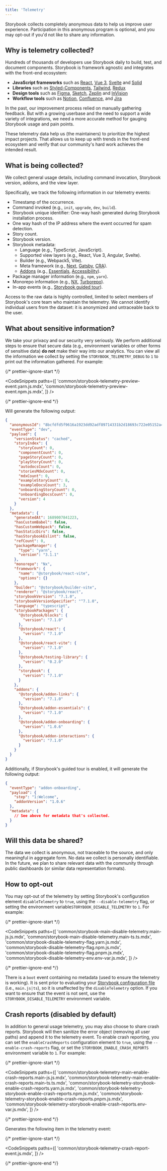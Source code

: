 ```yaml
---
title: 'Telemetry'
---
```


Storybook collects completely anonymous data to help us improve user experience. Participation in this anonymous program is optional, and you may opt-out if you'd not like to share any information.

## Why is telemetry collected?

Hundreds of thousands of developers use Storybook daily to build, test, and document components. Storybook is framework agnostic and integrates with the front-end ecosystem:

- **JavaScript frameworks** such as [React](https://reactjs.org/), [Vue 3](https://vuejs.org/), [Svelte](https://svelte.dev/) and [Solid](https://www.solidjs.com/)
- **Libraries** such as [Styled-Components](https://styled-components.com/), [Tailwind](https://tailwindcss.com/), [Redux](https://redux.js.org/)
- **Design tools** such as [Figma](https://figma.com/), [Sketch](https://www.sketch.com/), [Zeplin](https://zeplin.io/) and [InVision](https://www.invisionapp.com/)
- **Workflow tools** such as [Notion](https://www.notion.so/product), [Confluence](https://www.atlassian.com/software/confluence), and [Jira](https://www.atlassian.com/software/jira)

In the past, our improvement process relied on manually gathering feedback. But with a growing userbase and the need to support a wide variety of integrations, we need a more accurate method for gauging Storybook usage and pain points.

These telemetry data help us (the maintainers) to prioritize the highest impact projects. That allows us to keep up with trends in the front-end ecosystem and verify that our community's hard work achieves the intended result.

## What is being collected?

We collect general usage details, including command invocation, Storybook version, addons, and the view layer.

Specifically, we track the following information in our telemetry events:

- Timestamp of the occurrence.
- Command invoked (e.g., `init`, `upgrade`, `dev`, `build`).
- Storybook unique identifier: One-way hash generated during Storybook installation process.
- One way hash of the IP address where the event occurred for spam detection.
- Story count.
- Storybook version.
- Storybook metadata:
  - Language (e.g., TypeScript, JavaScript).
  - Supported view layers (e.g., React, Vue 3, Angular, Svelte).
  - Builder (e.g., Webpack5, Vite).
  - Meta framework (e.g., [Next](https://nextjs.org/), [Gatsby](https://www.gatsbyjs.com/), [CRA](https://create-react-app.dev/)).
  - [Addons](https://storybook.js.org/integrations) (e.g., [Essentials](../essentials/index.md), [Accessibility](https://storybook.js.org/addons/@storybook/addon-a11y/)).
- Package manager information (e.g., `npm`, `yarn`).
- Monorepo information (e.g., [NX](https://nx.dev/), [Turborepo](https://turborepo.org/)).
- In-app events (e.g., [Storybook guided tour](https://github.com/storybookjs/addon-onboarding)).

Access to the raw data is highly controlled, limited to select members of Storybook's core team who maintain the telemetry. We cannot identify individual users from the dataset: it is anonymized and untraceable back to the user.

## What about sensitive information?

We take your privacy and our security very seriously. We perform additional steps to ensure that secure data (e.g., environment variables or other forms of sensitive data) **do not** make their way into our analytics. You can view all the information we collect by setting the `STORYBOOK_TELEMETRY_DEBUG` to `1` to print out the information gathered. For example:

{/* prettier-ignore-start */}

<CodeSnippets
  paths={[
    'common/storybook-telemetry-preview-event.yarn.js.mdx',
    'common/storybook-telemetry-preview-event.npm.js.mdx',
  ]}
/>

{/* prettier-ignore-end */}

Will generate the following output:

```json
{
  "anonymousId": "8bcfdfd5f9616a1923dd92adf89714331b2d18693c722e05152a47f8093392bb",
  "eventType": "dev",
  "payload": {
    "versionStatus": "cached",
    "storyIndex": {
      "storyCount": 0,
      "componentCount": 0,
      "pageStoryCount": 0,
      "playStoryCount": 0,
      "autodocsCount": 0,
      "storiesMdxCount": 0,
      "mdxCount": 0,
      "exampleStoryCount": 8,
      "exampleDocsCount": 3,
      "onboardingStoryCount": 0,
      "onboardingDocsCount": 0,
      "version": 4
    }
  },
  "metadata": {
    "generatedAt": 1689007841223,
    "hasCustomBabel": false,
    "hasCustomWebpack": false,
    "hasStaticDirs": false,
    "hasStorybookEslint": false,
    "refCount": 0,
    "packageManager": {
      "type": "yarn",
      "version": "3.1.1"
    },
    "monorepo": "Nx",
    "framework": {
      "name": "@storybook/react-vite",
      "options": {}
    },
    "builder": "@storybook/builder-vite",
    "renderer": "@storybook/react",
    "storybookVersion": "7.1.0",
    "storybookVersionSpecifier": "^7.1.0",
    "language": "typescript",
    "storybookPackages": {
      "@storybook/blocks": {
        "version": "7.1.0"
      },
      "@storybook/react": {
        "version": "7.1.0"
      },
      "@storybook/react-vite": {
        "version": "7.1.0"
      },
      "@storybook/testing-library": {
        "version": "0.2.0"
      },
      "storybook": {
        "version": "7.1.0"
      }
    },
    "addons": {
      "@storybook/addon-links": {
        "version": "7.1.0"
      },
      "@storybook/addon-essentials": {
        "version": "7.1.0"
      },
      "@storybook/addon-onboarding": {
        "version": "1.0.6"
      },
      "@storybook/addon-interactions": {
        "version": "7.1.0"
      }
    }
  }
}
```

Additionally, if Storybook's guided tour is enabled, it will generate the following output:

```json
{
  "eventType": "addon-onboarding",
  "payload": {
    "step": "1:Welcome",
    "addonVersion": "1.0.6"
  },
  "metadata": {
    // See above for metadata that's collected.
  }
}
```

## Will this data be shared?

The data we collect is anonymous, not traceable to the source, and only meaningful in aggregate form. No data we collect is personally identifiable.
In the future, we plan to share relevant data with the community through public dashboards (or similar data representation formats).

## How to opt-out

You may opt-out of the telemetry by setting Storybook's configuration element `disableTelemetry` to `true`, using the `--disable-telemetry` flag, or setting the environment variable`STORYBOOK_DISABLE_TELEMETRY` to `1`. For example:

{/* prettier-ignore-start */}

<CodeSnippets
  paths={[
    'common/storybook-main-disable-telemetry.main-js.js.mdx',
    'common/storybook-main-disable-telemetry.main-ts.ts.mdx',
    'common/storybook-disable-telemetry-flag.yarn.js.mdx',
    'common/storybook-disable-telemetry-flag.npm.js.mdx',
    'common/storybook-disable-telemetry-flag.pnpm.js.mdx',
    'common/storybook-disable-telemetry-env.env-var.js.mdx',
  ]}
/>

{/* prettier-ignore-end */}

<Callout variant="info" icon="💡">

There is a `boot` event containing no metadata (used to ensure the telemetry is working). It is sent prior to evaluating your [Storybook configuration file](../api/main-config.md) (i.e., `main.js|ts`), so it is unaffected by the `disableTelemetry` option. If you want to ensure that the event is not sent, use the `STORYBOOK_DISABLE_TELEMETRY` environment variable.

</Callout>

## Crash reports (disabled by default)

In addition to general usage telemetry, you may also choose to share crash reports. Storybook will then sanitize the error object (removing all user paths) and append it to the telemetry event. To enable crash reporting, you can set the `enableCrashReports` configuration element to `true`, using the `--enable-crash-reports` flag, or set the `STORYBOOK_ENABLE_CRASH_REPORTS` environment variable to `1`. For example:

{/* prettier-ignore-start */}

<CodeSnippets
  paths={[
    'common/storybook-telemetry-main-enable-crash-reports.main-js.js.mdx',
    'common/storybook-telemetry-main-enable-crash-reports.main-ts.ts.mdx',
    'common/storybook-telemetry-storybook-enable-crash-reports.yarn.js.mdx',
    'common/storybook-telemetry-storybook-enable-crash-reports.npm.js.mdx',
    'common/storybook-telemetry-storybook-enable-crash-reports.pnpm.js.mdx',
    'common/storybook-telemetry-storybook-enable-crash-reports.env-var.js.mdx',
  ]}
/>

{/* prettier-ignore-end */}

Generates the following item in the telemetry event:

{/* prettier-ignore-start */}

<CodeSnippets
  paths={[
    'common/storybook-telemetry-crash-report-event.js.mdx',
  ]}
/>

{/* prettier-ignore-end */}
